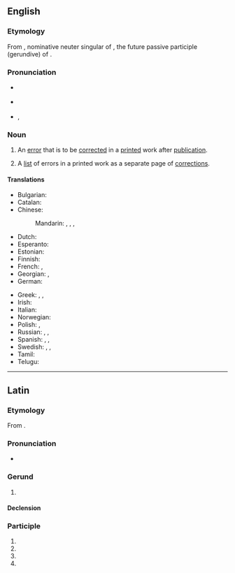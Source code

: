 ==English==
{{was wotd|2010|October|14}}

===Etymology===
From {{bor|en|la|corrigendum}}, nominative neuter singular of {{m|la|corrigendus}}, the future passive participle (gerundive) of {{m|la|corrigō||I correct}}.

===Pronunciation===
{{wikipedia}}
* {{a|UK}} {{IPA|en|/ˌkɒɹ.ɪˈdʒɛn.dəm/|/ˌkɒɹ.ɪˈɡɛn.dəm/}}
* {{a|US}} {{IPA|en|/ˌkɔɹ.ɨˈdʒɛn.dəm/|/ˌkɔɹ.ɨˈɡɛn.dəm/}}
* {{audio|en|en-us-corrigendum.ogg|Audio (US)}}, {{audio|en|en-us-corrigendum-2.ogg|Audio (US)}}

===Noun===
{{en-noun|corrigenda}}

# An [[error]] that is to be [[correct]]ed in a [[print]]ed work after [[publication]].
#: {{syn|en|erratum}}
# {{lb|en|usually|in the plural}} A [[list]] of errors in a printed work as a separate page of [[correction]]s.
#: {{syn|en|errata}}

====Translations====
{{trans-top|error that is to be corrected in a printed work}}
* Bulgarian: {{t|bg|печатна грешка|f}}
* Catalan: {{t+|ca|errata|f}}
* Chinese:
*: Mandarin: {{t+|cmn|勘誤}}, {{t+|cmn|勘误|tr=kānwù}}, {{qualifier|alternative form}} {{t+|cmn|刊誤}}, {{t+|cmn|刊误}}
* Dutch: {{t+|nl|erratum|n}}
* Esperanto: {{t|eo|eraro}}
* Estonian: {{t|et|trükiviga}}
* Finnish: {{t+|fi|painovirhe}}
* French: {{t+|fr|erratum|m}}, {{t+|fr|coquille|f}}
* Georgian: {{t|ka|ბეჭდვითი შეცდომა}}, {{t|ka|კორექტურული შეცდომა}}
* German: {{t+|de|Erratum|n}}
{{trans-mid}}
* Greek: {{t+|el|διορθωτικό|n}}, {{t+|el|παρόραμα|n}}, {{t+|el|αβλέπτημα|n}}
* Irish: {{t|ga|earráid|f}}
* Italian: {{t+|it|refuso|m}}
* Norwegian: {{t+|no|erratum|n}}
* Polish: {{t+|pl|korekta|f}}, {{t|pl|błąd druku|m}}
* Russian: {{t|ru|исправленная опеча́тка|f}}, {{t+|ru|опеча́тка|f}}, {{t+|ru|попра́вка|f}}
* Spanish: {{t+|es|errata|f}}, {{t+|es|gazapo|m}}, {{t+|es|yerro|m}}
* Swedish: {{t+|sv|erratum|n}}, {{t+|sv|corrigendum|n}}, {{t+|sv|rättelse|c}}
* Tamil: {{t|ta|tr=pathippil thavaru}}
* Telugu: {{t|te|తప్పొప్పుల పట్టిక}}
{{trans-bottom}}

{{trans-see|list of errors in a printed work|errata}}

{{catlangname|en|nouns with irregular plurals}}

----

==Latin==

===Etymology===
From {{m|la|corrigō||I correct}}.

===Pronunciation===
* {{la-IPA}}

===Gerund===
{{la-gerund|corrigendum}}

# {{l|en|correcting}}

====Declension====
{{la-decl-gerund|corrigendum}}

===Participle===
{{la-part-form|corrigendum}}

# {{inflection of|la|corrigendus||nom|n|s}}
# {{inflection of|la|corrigendus||acc|m|s}}
# {{inflection of|la|corrigendus||acc|n|s}}
# {{inflection of|la|corrigendus||voc|n|s}}